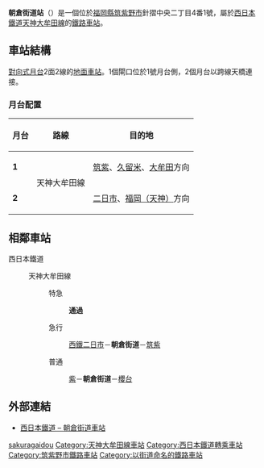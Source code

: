 {{NoteTA|1 = zh:朝仓街道站; zh-cn:朝仓街道站; zh-tw:朝倉街道車站; zh-hk:朝倉街道站; }}
{{日本車站資訊
|公司色= #003399
|文字色 = 
|站名= 朝倉街道站
|圖片= Asakura-Gaido Station 20160731.jpg
|pxl = 
|圖片說明 = 站房
|日文原名= 朝倉街道
|平假名= あさくらがいどう
|羅馬拼音= Asakuragaidō
|電報略號=
|所屬公司= [[File:Nishitetsu_logo_vector.svg|28px]][[西日本鐵道|西日本鐵道]]（西鐵）
|所在地 = [[福岡縣|福岡縣]][[筑紫野市|筑紫野市]]針摺中央二丁目4番1號
|月台配置 = 2面2線
|啟用年月日= 1924年（[[大正|大正]]13年）4月12日
|車站構造 = [[地面車站|地面車站]]
|上下車人次 = 12,288
|乘客人數 = 
|統計年度= 2014年
|所屬路線 = {{color|skyblue|■}}[[天神大牟田線|天神大牟田線]]
|前一站 = [[紫站|紫]]
|前一站距離 = 1.5
|後一站距離 = 1.8
|後一站 = [[櫻台站_(福岡縣)|櫻台]]
|距離 =17.6
|起點站 = [[西鐵福岡（天神）站|西鐵福岡（天神）]]
|備註= 
|全寬備註 = 
}}
'''朝倉街道站'''（{{jpn|j=朝倉街道駅|hg=あさくらがいどうえき|rm=Asakura-gaidō eki|f=y}}）是一個位於[[福岡縣|福岡縣]][[筑紫野市|筑紫野市]]針摺中央二丁目4番1號，屬於[[西日本鐵道|西日本鐵道]][[天神大牟田線|天神大牟田線]]的[[鐵路車站|鐵路車站]]。
== 車站結構 ==
[[對向式月台|對向式月台]]2面2線的[[地面車站|地面車站]]。1個閘口位於1號月台側，2個月台以跨線天橋連接。
=== 月台配置 ===
{| class=wikitable
|-
!月台!!路線!!目的地
|-
|'''1'''
|rowspan=2|{{Color|skyblue|■}}天神大牟田線
|[[筑紫站|筑紫]]、[[西鐵久留米站|久留米]]、[[大牟田站|大牟田]]方向
|-
|'''2'''
|[[西鐵二日市站|二日市]]、[[西鐵福岡（天神）站|福岡（天神）]]方向
|}
== 相鄰車站 ==
; 西日本鐵道
: {{Color|skyblue|■}}天神大牟田線
:: {{Color|red|■}}特急
::: '''通過'''
:: {{Color|limegreen|■}}急行
::: [[西鐵二日市站|西鐵二日市]]－'''朝倉街道'''－[[筑紫站|筑紫]]
:: {{Color|blue|■}}普通
::: [[紫站|紫]]－'''朝倉街道'''－[[櫻台站_(福岡縣)|櫻台]]

==外部連結==
* [http://www.ensen24.jp/asakura-gaido/ 西日本鐵道 – 朝倉街道車站] {{Wayback|url=http://www.ensen24.jp/asakura-gaido/ |date=20201102025150 }}{{ja}}

{{Japan-rail-stub}}

{{西鐵天神大牟田線}}

{{japan-rail-stub}}
{{DEFAULTSORT:Asakuragaido}}
[[Category:日本鐵路車站_A|sakuragaidou]]
[[Category:天神大牟田線車站|Category:天神大牟田線車站]]
[[Category:西日本鐵道轉乘車站|Category:西日本鐵道轉乘車站]]
[[Category:筑紫野市鐵路車站|Category:筑紫野市鐵路車站]]
[[Category:以街道命名的鐵路車站|Category:以街道命名的鐵路車站]]